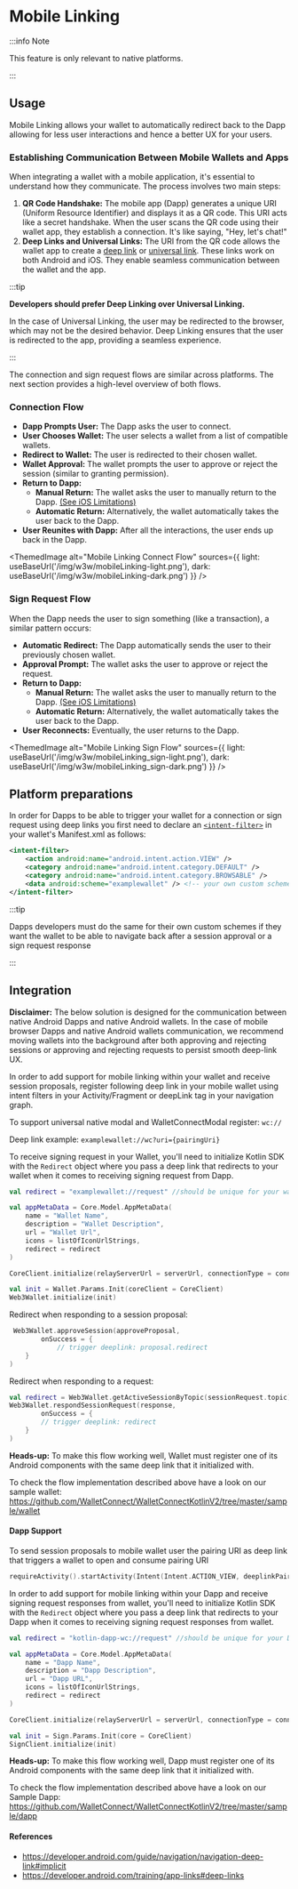 
# Mobile Linking

:::info Note

This feature is only relevant to native platforms.

:::

## Usage

Mobile Linking allows your wallet to automatically redirect back to the Dapp allowing for less user interactions and hence a better UX for your users.

### Establishing Communication Between Mobile Wallets and Apps

When integrating a wallet with a mobile application, it's essential to understand how they communicate. The process involves two main steps:

1. **QR Code Handshake:** The mobile app (Dapp) generates a unique URI (Uniform Resource Identifier) and displays it as a QR code. This URI acts like a secret handshake. When the user scans the QR code using their wallet app, they establish a connection. It's like saying, "Hey, let's chat!"
2. **Deep Links and Universal Links:** The URI from the QR code allows the wallet app to create a [deep link](https://support.google.com/google-ads/answer/10023042?hl=en#:~:text=Deep%20links%20send%20mobile%20device,%2C%20Shopping%2C%20and%20Display%20campaigns.) or [universal link](https://developer.apple.com/ios/universal-links/). These links work on both Android and iOS. They enable seamless communication between the wallet and the app.

:::tip

**Developers should prefer Deep Linking over Universal Linking.**

In the case of Universal Linking, the user may be redirected to the browser, which may not be the desired behavior. Deep Linking ensures that the user is redirected to the app, providing a seamless experience.

:::

The connection and sign request flows are similar across platforms.
The next section provides a high-level overview of both flows.

### Connection Flow

- **Dapp Prompts User:** The Dapp asks the user to connect.
- **User Chooses Wallet:** The user selects a wallet from a list of compatible wallets.
- **Redirect to Wallet:** The user is redirected to their chosen wallet.
- **Wallet Approval:** The wallet prompts the user to approve or reject the session (similar to granting permission).
- **Return to Dapp:**
  - **Manual Return:** The wallet asks the user to manually return to the Dapp. [(See iOS Limitations)](?platform=ios#redirects-on-ios-17-and-above)
  - **Automatic Return:** Alternatively, the wallet automatically takes the user back to the Dapp.
- **User Reunites with Dapp:** After all the interactions, the user ends up back in the Dapp.

<ThemedImage
  alt="Mobile Linking Connect Flow"
  sources={{
    light: useBaseUrl('/img/w3w/mobileLinking-light.png'),
    dark: useBaseUrl('/img/w3w/mobileLinking-dark.png')
  }}
/>

### Sign Request Flow

When the Dapp needs the user to sign something (like a transaction), a similar pattern occurs:

- **Automatic Redirect:** The Dapp automatically sends the user to their previously chosen wallet.
- **Approval Prompt:** The wallet asks the user to approve or reject the request.
- **Return to Dapp:**
  - **Manual Return:** The wallet asks the user to manually return to the Dapp. [(See iOS Limitations)](?platform=ios#redirects-on-ios-17-and-above)
  - **Automatic Return:** Alternatively, the wallet automatically takes the user back to the Dapp.
- **User Reconnects:** Eventually, the user returns to the Dapp.

<ThemedImage
  alt="Mobile Linking Sign Flow"
  sources={{
    light: useBaseUrl('/img/w3w/mobileLinking_sign-light.png'),
    dark: useBaseUrl('/img/w3w/mobileLinking_sign-dark.png')
  }}
/>

## Platform preparations

In order for Dapps to be able to trigger your wallet for a connection or sign request using deep links you first need to declare an [`<intent-filter>`](https://developer.android.com/training/app-links/deep-linking#adding-filters) in your wallet's Manifest.xml as follows:

```xml
<intent-filter>
    <action android:name="android.intent.action.VIEW" />
    <category android:name="android.intent.category.DEFAULT" />
    <category android:name="android.intent.category.BROWSABLE" />
    <data android:scheme="examplewallet" /> <!-- your own custom scheme -->
</intent-filter>
```

:::tip

Dapps developers must do the same for their own custom schemes if they want the wallet to be able to navigate back after a session approval or a sign request response

:::

## Integration

**Disclaimer:** The below solution is designed for the communication between native Android Dapps and native Android wallets. In the case of mobile browser Dapps and native Android wallets communication, we recommend moving wallets into the background after both approving and rejecting sessions or approving and rejecting requests to persist smooth deep-link UX.

In order to add support for mobile linking within your wallet and receive session proposals, register following deep link in your mobile wallet using intent filters in your Activity/Fragment or deepLink tag in your navigation graph.

To support universal native modal and WalletConnectModal register: `wc://`

Deep link example: `examplewallet://wc?uri={pairingUri}`

To receive signing request in your Wallet, you'll need to initialize Kotlin SDK with the `Redirect` object where you pass a deep link that redirects to your wallet when it comes to receiving signing request from Dapp.

```kotlin
val redirect = "examplewallet://request" //should be unique for your wallet

val appMetaData = Core.Model.AppMetaData(
    name = "Wallet Name",
    description = "Wallet Description",
    url = "Wallet Url",
    icons = listOfIconUrlStrings,
    redirect = redirect
)

CoreClient.initialize(relayServerUrl = serverUrl, connectionType = connectionType, application = application, metaData = appMetaData)

val init = Wallet.Params.Init(coreClient = CoreClient)
Web3Wallet.initialize(init)
```

Redirect when responding to a session proposal:

```kotlin
 Web3Wallet.approveSession(approveProposal,
        onSuccess = {
            // trigger deeplink: proposal.redirect
    }
)
```

Redirect when responding to a request:

```kotlin
val redirect = Web3Wallet.getActiveSessionByTopic(sessionRequest.topic)?.redirect?.toUri()
Web3Wallet.respondSessionRequest(response,
        onSuccess = {
        // trigger deeplink: redirect
    }
)
```

**Heads-up:** To make this flow working well, Wallet must register one of its Android components with the same deep link that it initialized with.

To check the flow implementation described above have a look on our sample wallet:
https://github.com/WalletConnect/WalletConnectKotlinV2/tree/master/sample/wallet

#### Dapp Support

To send session proposals to mobile wallet user the pairing URI as deep link that triggers a wallet to open and consume pairing URI

```kotlin
requireActivity().startActivity(Intent(Intent.ACTION_VIEW, deeplinkPairingUri.toUri()))
```

In order to add support for mobile linking within your Dapp and receive signing request responses from wallet, you'll need to initialize Kotlin SDK with the `Redirect` object where you pass a deep link that redirects to your Dapp when it comes to receiving signing request responses from wallet.

```kotlin
val redirect = "kotlin-dapp-wc://request" //should be unique for your Dapp

val appMetaData = Core.Model.AppMetaData(
    name = "Dapp Name",
    description = "Dapp Description",
    url = "Dapp URL",
    icons = listOfIconUrlStrings,
    redirect = redirect
)

CoreClient.initialize(relayServerUrl = serverUrl, connectionType = connectionType, application = application, metaData = appMetaData)

val init = Sign.Params.Init(core = CoreClient)
SignClient.initialize(init)
```

**Heads-up:** To make this flow working well, Dapp must register one of its Android components with the same deep link that it initialized with.

To check the flow implementation described above have a look on our Sample Dapp:
https://github.com/WalletConnect/WalletConnectKotlinV2/tree/master/sample/dapp

#### References

- https://developer.android.com/guide/navigation/navigation-deep-link#implicit
- https://developer.android.com/training/app-links#deep-links
